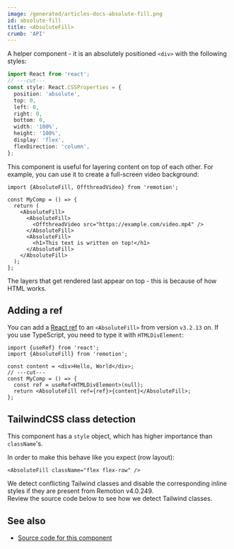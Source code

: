 ```yaml
---
image: /generated/articles-docs-absolute-fill.png
id: absolute-fill
title: <AbsoluteFill>
crumb: 'API'
---
```


A helper component - it is an absolutely positioned `<div>` with the following styles:

```ts twoslash title="Styles of AbsoluteFill"
import React from 'react';
// ---cut---
const style: React.CSSProperties = {
  position: 'absolute',
  top: 0,
  left: 0,
  right: 0,
  bottom: 0,
  width: '100%',
  height: '100%',
  display: 'flex',
  flexDirection: 'column',
};
```

This component is useful for layering content on top of each other. For example, you can use it to create a full-screen video background:

```tsx twoslash title="Layer example"
import {AbsoluteFill, OffthreadVideo} from 'remotion';

const MyComp = () => {
  return (
    <AbsoluteFill>
      <AbsoluteFill>
        <OffthreadVideo src="https://example.com/video.mp4" />
      </AbsoluteFill>
      <AbsoluteFill>
        <h1>This text is written on top!</h1>
      </AbsoluteFill>
    </AbsoluteFill>
  );
};
```

The layers that get rendered last appear on top - this is because of how HTML works.

## Adding a ref

You can add a [React ref](https://react.dev/learn/manipulating-the-dom-with-refs) to an `<AbsoluteFill>` from version `v3.2.13` on. If you use TypeScript, you need to type it with `HTMLDivElement`:

```tsx twoslash
import {useRef} from 'react';
import {AbsoluteFill} from 'remotion';

const content = <div>Hello, World</div>;
// ---cut---
const MyComp = () => {
  const ref = useRef<HTMLDivElement>(null);
  return <AbsoluteFill ref={ref}>{content}</AbsoluteFill>;
};
```

## TailwindCSS class detection<AvailableFrom v="4.0.249" />

This component has a `style` object, which has higher importance than `className`'s.

In order to make this behave like you expect (row layout):

```tsx
<AbsoluteFill className="flex flex-row" />
```

We detect conflicting Tailwind classes and disable the corresponding inline styles if they are present from Remotion v4.0.249.  
Review the source code below to see how we detect Tailwind classes.

## See also

- [Source code for this component](https://github.com/remotion-dev/remotion/blob/main/packages/core/src/AbsoluteFill.tsx)
